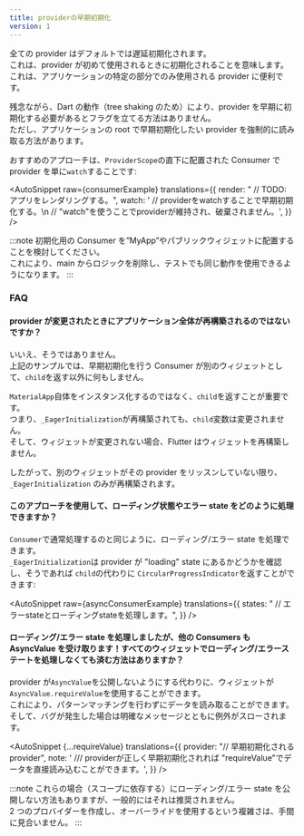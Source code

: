 ```yaml
---
title: providerの早期初期化
version: 1
---
```



全ての provider はデフォルトでは遅延初期化されます。  
これは、provider が初めて使用されるときに初期化されることを意味します。  
これは、アプリケーションの特定の部分でのみ使用される provider に便利です。

残念ながら、Dart の動作（tree shaking のため）により、provider を早期に初期化する必要があるとフラグを立てる方法はありません。  
ただし、アプリケーションの root で早期初期化したい provider を強制的に読み取る方法があります。

おすすめのアプローチは、`ProviderScope`の直下に配置された Consumer で provider を単に`watch`することです:

<AutoSnippet
  raw={consumerExample}
  translations={{
    render: "      // TODO: アプリをレンダリングする。",
    watch:
      '    // providerをwatchすることで早期初期化する。\n    // "watch"を使うことでproviderが維持され、破棄されません。',
  }}
/>

:::note
初期化用の Consumer を”MyApp”やパブリックウィジェットに配置することを検討してください。  
これにより、main からロジックを削除し、テストでも同じ動作を使用できるようになります。
:::

### FAQ

#### provider が変更されたときにアプリケーション全体が再構築されるのではないですか？

いいえ、そうではありません。  
上記のサンプルでは、早期初期化を行う Consumer が別のウィジェットとして、`child`を返す以外に何もしません。

`MaterialApp`自体をインスタンス化するのではなく、`child`を返すことが重要です。  
つまり、`_EagerInitialization`が再構築されても、`child`変数は変更されません。  
そして、ウィジェットが変更されない場合、Flutter はウィジェットを再構築しません。

したがって、別のウィジェットがその provider をリッスンしていない限り、`_EagerInitialization` のみが再構築されます。

#### このアプローチを使用して、ローディング状態やエラー state をどのように処理できますか？

`Consumer`で通常処理するのと同じように、ローディング/エラー state を処理できます。  
`_EagerInitialization`は provider が "loading" state にあるかどうかを確認し、そうであれば `child`の代わりに `CircularProgressIndicator`を返すことができます:

<AutoSnippet
  raw={asyncConsumerExample}
  translations={{
    states: "    // エラーstateとローディングstateを処理します。",
  }}
/>

#### ローディング/エラー state を処理しましたが、他の Consumers も AsyncValue を受け取ります！すべてのウィジェットでローディング/エラーステートを処理しなくても済む方法はありますか？

provider が`AsyncValue`を公開しないようにする代わりに、ウィジェットが`AsyncValue.requireValue`を使用することができます。  
これにより、パターンマッチングを行わずにデータを読み取ることができます。  
そして、バグが発生した場合は明確なメッセージとともに例外がスローされます。

<AutoSnippet
  {...requireValue}
  translations={{
    provider: "// 早期初期化される provider",
    note: '    /// providerが正しく早期初期化されれば "requireValue"でデータを直接読み込むことができます。',
  }}
/>

:::note
これらの場合（スコープに依存する）にローディング/エラー state を公開しない方法もありますが、一般的にはそれは推奨されません。  
2 つのプロバイダーを作成し、オーバーライドを使用するという複雑さは、手間に見合いません。
:::
